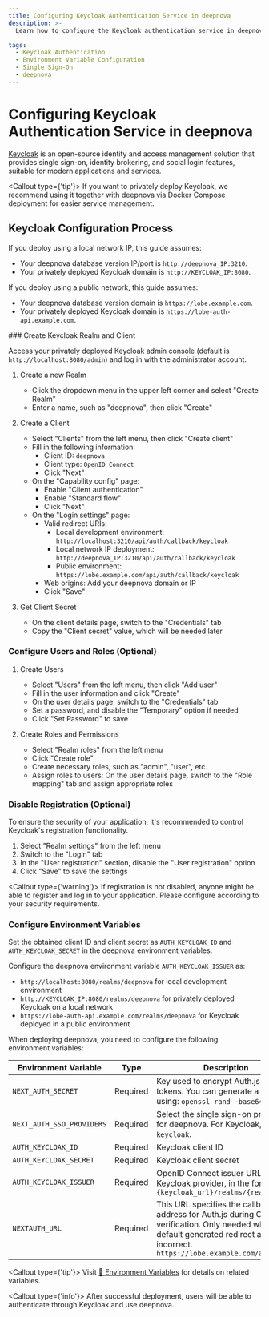 ```yaml
---
title: Configuring Keycloak Authentication Service in deepnova
description: >-
  Learn how to configure the Keycloak authentication service in deepnova, including deployment, creation, permission settings, and environment variables.

tags:
  - Keycloak Authentication
  - Environment Variable Configuration
  - Single Sign-On
  - deepnova
---
```


# Configuring Keycloak Authentication Service in deepnova

[Keycloak](https://www.keycloak.org/) is an open-source identity and access management solution that provides single sign-on, identity brokering, and social login features, suitable for modern applications and services.

<Callout type={'tip'}>
  If you want to privately deploy Keycloak, we recommend using it together with deepnova via Docker
  Compose deployment for easier service management.
</Callout>

## Keycloak Configuration Process

If you deploy using a local network IP, this guide assumes:

- Your deepnova database version IP/port is `http://deepnova_IP:3210`.
- Your privately deployed Keycloak domain is `http://KEYCLOAK_IP:8080`.

If you deploy using a public network, this guide assumes:

- Your deepnova database version domain is `https://lobe.example.com`.
- Your privately deployed Keycloak domain is `https://lobe-auth-api.example.com`.

<Steps>
  ### Create Keycloak Realm and Client

  Access your privately deployed Keycloak admin console (default is `http://localhost:8080/admin`) and log in with the administrator account.

  1. Create a new Realm

     - Click the dropdown menu in the upper left corner and select "Create Realm"
     - Enter a name, such as "deepnova", then click "Create"

  2. Create a Client

     - Select "Clients" from the left menu, then click "Create client"
     - Fill in the following information:
       - Client ID: `deepnova`
       - Client type: `OpenID Connect`
       - Click "Next"
     - On the "Capability config" page:
       - Enable "Client authentication"
       - Enable "Standard flow"
       - Click "Next"
     - On the "Login settings" page:
       - Valid redirect URIs:
         - Local development environment: `http://localhost:3210/api/auth/callback/keycloak`
         - Local network IP deployment: `http://deepnova_IP:3210/api/auth/callback/keycloak`
         - Public environment: `https://lobe.example.com/api/auth/callback/keycloak`
       - Web origins: Add your deepnova domain or IP
       - Click "Save"

  3. Get Client Secret
     - On the client details page, switch to the "Credentials" tab
     - Copy the "Client secret" value, which will be needed later

  ### Configure Users and Roles (Optional)

  1. Create Users

     - Select "Users" from the left menu, then click "Add user"
     - Fill in the user information and click "Create"
     - On the user details page, switch to the "Credentials" tab
     - Set a password, and disable the "Temporary" option if needed
     - Click "Set Password" to save

  2. Create Roles and Permissions
     - Select "Realm roles" from the left menu
     - Click "Create role"
     - Create necessary roles, such as "admin", "user", etc.
     - Assign roles to users: On the user details page, switch to the "Role mapping" tab and assign appropriate roles

  ### Disable Registration (Optional)

  To ensure the security of your application, it's recommended to control Keycloak's registration functionality.

  1. Select "Realm settings" from the left menu
  2. Switch to the "Login" tab
  3. In the "User registration" section, disable the "User registration" option
  4. Click "Save" to save the settings

  <Callout type={'warning'}>
    If registration is not disabled, anyone might be able to register and log in to your application.
    Please configure according to your security requirements.
  </Callout>

  ### Configure Environment Variables

  Set the obtained client ID and client secret as `AUTH_KEYCLOAK_ID` and `AUTH_KEYCLOAK_SECRET` in the deepnova environment variables.

  Configure the deepnova environment variable `AUTH_KEYCLOAK_ISSUER` as:

  - `http://localhost:8080/realms/deepnova` for local development environment
  - `http://KEYCLOAK_IP:8080/realms/deepnova` for privately deployed Keycloak on a local network
  - `https://lobe-auth-api.example.com/realms/deepnova` for Keycloak deployed in a public environment

  When deploying deepnova, you need to configure the following environment variables:

  | Environment Variable      | Type     | Description                                                                                                                                                                              |
  | ------------------------- | -------- | ---------------------------------------------------------------------------------------------------------------------------------------------------------------------------------------- |
  | `NEXT_AUTH_SECRET`        | Required | Key used to encrypt Auth.js session tokens. You can generate a key using: `openssl rand -base64 32`                                                                                      |
  | `NEXT_AUTH_SSO_PROVIDERS` | Required | Select the single sign-on provider for deepnova. For Keycloak, fill in `keycloak`.                                                                                                       |
  | `AUTH_KEYCLOAK_ID`        | Required | Keycloak client ID                                                                                                                                                                       |
  | `AUTH_KEYCLOAK_SECRET`    | Required | Keycloak client secret                                                                                                                                                                   |
  | `AUTH_KEYCLOAK_ISSUER`    | Required | OpenID Connect issuer URL for the Keycloak provider, in the format `{keycloak_url}/realms/{realm_name}`                                                                                  |
  | `NEXTAUTH_URL`            | Required | This URL specifies the callback address for Auth.js during OAuth verification. Only needed when the default generated redirect address is incorrect. `https://lobe.example.com/api/auth` |

  <Callout type={'tip'}>
    Visit [📘 Environment Variables](/zh/docs/self-hosting/environment-variables/auth#keycloak) for details on related variables.
  </Callout>
</Steps>

<Callout type={'info'}>
  After successful deployment, users will be able to authenticate through Keycloak and use deepnova.
</Callout>
